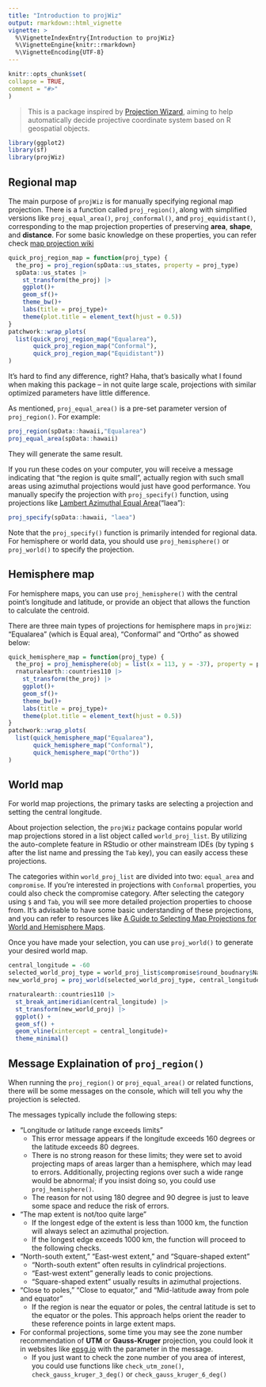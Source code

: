 ```yaml
---
title: "Introduction to projWiz"
output: rmarkdown::html_vignette
vignette: >
  %\VignetteIndexEntry{Introduction to projWiz}
  %\VignetteEngine{knitr::rmarkdown}
  %\VignetteEncoding{UTF-8}
---
```

  
```r
knitr::opts_chunk$set(
collapse = TRUE,
comment = "#>"
)
```

> This is a package inspired by [Projection Wizard](https://projectionwizard.org/), aiming to help automatically decide projective coordinate system based on R geospatial objects.

```r
library(ggplot2)
library(sf)
library(projWiz)
```
## Regional map

The main purpose of `projWiz` is for manually specifying regional map projection. There is a function called `proj_region()`, along with simplified versions like `proj_equal_area()`, `proj_conformal()`, and `proj_equidistant()`, corresponding to the map projection properties of preserving **area**, **shape**, and **distance**. For some basic knowledge on these properties, you can refer check [map projection wiki](https://en.wikipedia.org/wiki/Map_projection#Metric_properties_of_maps)

```r
quick_proj_region_map = function(proj_type) {
  the_proj = proj_region(spData::us_states, property = proj_type)
  spData::us_states |> 
    st_transform(the_proj) |> 
    ggplot()+
    geom_sf()+
    theme_bw()+
    labs(title = proj_type)+
    theme(plot.title = element_text(hjust = 0.5))
}
patchwork::wrap_plots(
  list(quick_proj_region_map("Equalarea"),
       quick_proj_region_map("Conformal"),
       quick_proj_region_map("Equidistant"))
)
```

It's hard to find any difference, right? Haha, that's basically what I found when making this package -- in not quite large scale, projections with similar optimized parameters have little difference.

As mentioned, `proj_equal_area()` is a pre-set parameter version of `proj_region()`. For example:

```r
proj_region(spData::hawaii,"Equalarea")
proj_equal_area(spData::hawaii)
```
They will generate the same result.

If you run these codes on your computer, you will receive a message indicating that "the region is quite small", actually region with such small areas using azimuthal projections would just have good performance. You manually specify the projection with `proj_specify()` function, using projections like [Lambert Azimuthal Equal Area](https://proj.org/en/stable/operations/projections/laea.html)("laea"):


```r
proj_specify(spData::hawaii, "laea")
```
Note that the `proj_specify()` function is primarily intended for regional data. For hemisphere or world data, you should use `proj_hemisphere()` or `proj_world()` to specify the projection.




## Hemisphere map

For hemisphere maps, you can use `proj_hemisphere()` with the central point's longitude and latitude, or provide an object that allows the function to calculate the centroid.

There are three main types of projections for hemisphere maps in `projWiz`: "Equalarea" (which is Equal area), "Conformal" and "Ortho" as showed below:

```r
quick_hemisphere_map = function(proj_type) {
  the_proj = proj_hemisphere(obj = list(x = 113, y = -37), property = proj_type)
  rnaturalearth::countries110 |> 
    st_transform(the_proj) |> 
    ggplot()+
    geom_sf()+
    theme_bw()+
    labs(title = proj_type)+
    theme(plot.title = element_text(hjust = 0.5))
}
patchwork::wrap_plots(
  list(quick_hemisphere_map("Equalarea"),
       quick_hemisphere_map("Conformal"),
       quick_hemisphere_map("Ortho"))
)
```

## World map

For world map projections, the primary tasks are selecting a projection and setting the central longitude.

About projection selection, the `projWiz` package contains popular world map projections stored in a list object called `world_proj_list`. By utilizing the auto-complete feature in RStudio or other mainstream IDEs (by typing `$` after the list name and pressing the `Tab` key), you can easily access these projections.

The categories within `world_proj_list` are divided into two: `equal_area` and `compromise`. If you're interested in projections with `Conformal` properties, you could also check the compromise category. After selecting the category using `$` and `Tab`, you will see more detailed projection properties to choose from. It’s advisable to have some basic understanding of these projections, and you can refer to resources like [A Guide to Selecting Map Projections for World and Hemisphere Maps](https://doi.org/10.1007/978-3-319-51835-0_9).

Once you have made your selection, you can use `proj_world()` to generate your desired world map.

```r
central_longitude = -60
selected_world_proj_type = world_proj_list$compromise$round_boudnary$Natural_Earth
new_world_proj = proj_world(selected_world_proj_type, central_longitude)

rnaturalearth::countries110 |> 
  st_break_antimeridian(central_longitude) |> 
  st_transform(new_world_proj) |> 
  ggplot() + 
  geom_sf() +
  geom_vline(xintercept = central_longitude)+
  theme_minimal()
```


## Message Explaination of `proj_region()`

When running the `proj_region()` or `proj_equal_area()` or related functions, there will be some messages on the console, which will tell you why the projection is selected.

The messages typically include the following steps:

- "Longitude or latitude range exceeds limits"
  - This error message appears if the longitude exceeds 160 degrees or the latitude exceeds 80 degrees. 
  - There is no strong reason for these limits; they were set to avoid projecting maps of areas larger than a hemisphere, which may lead to errors. Additionally, projecting regions over such a wide range would be abnormal; if you insist doing so, you could use `proj_hemisphere()`.
  - The reason for not using 180 degree and 90 degree is just to leave some space and reduce the risk of errors. 

- "The map extent is not/too quite large"
  - If the longest edge of the extent is less than 1000 km, the function will always select an azimuthal projection. 
  - If the longest edge exceeds 1000 km, the function will proceed to the following checks.

- "North-south extent," "East-west extent," and "Square-shaped extent"
  - "North-south extent" often results in cylindrical projections.
  - "East-west extent" generally leads to conic projections.
  - "Square-shaped extent" usually results in azimuthal projections.

- "Close to poles," "Close to equator," and "Mid-latitude away from pole and equator"
  - If the region is near the equator or poles, the central latitude is set to the equator or the poles. This approach helps orient the reader to these reference points in large extent maps.

- For conformal projections, some time you may see the zone number recommendation of **UTM** or **Gauss-Kruger** projection, you could look it in websites like [epsg.io](https://epsg.io/) with the parameter in the message.
  - If you just want to check the zone number of you area of interest, you could use functions like `check_utm_zone()`, `check_gauss_kruger_3_deg()` or `check_gauss_kruger_6_deg()`


